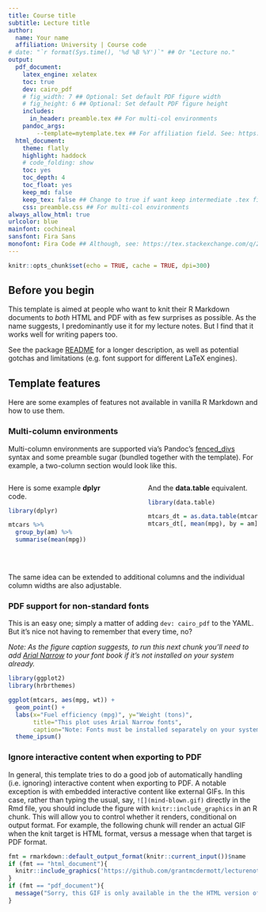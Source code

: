 ```yaml
---
title: Course title
subtitle: Lecture title
author:
  name: Your name
  affiliation: University | Course code
# date: "`r format(Sys.time(), '%d %B %Y')`" ## Or "Lecture no."
output: 
  pdf_document:
    latex_engine: xelatex
    toc: true
    dev: cairo_pdf
    # fig_width: 7 ## Optional: Set default PDF figure width
    # fig_height: 6 ## Optional: Set default PDF figure height
    includes:
      in_header: preamble.tex ## For multi-col environments
    pandoc_args:
        --template=mytemplate.tex ## For affiliation field. See: https://bit.ly/2T191uZ
  html_document:
    theme: flatly
    highlight: haddock
    # code_folding: show
    toc: yes
    toc_depth: 4
    toc_float: yes
    keep_md: false
    keep_tex: false ## Change to true if want keep intermediate .tex file
    css: preamble.css ## For multi-col environments
always_allow_html: true
urlcolor: blue
mainfont: cochineal
sansfont: Fira Sans
monofont: Fira Code ## Although, see: https://tex.stackexchange.com/q/294362
---
```


```r
knitr::opts_chunk$set(echo = TRUE, cache = TRUE, dpi=300)
```

## Before you begin

This template is aimed at people who want to knit their R Markdown documents to *both* HTML and PDF with as few surprises as possible. As the name suggests, I predominantly use it for my lecture notes. But I find that it works well for writing papers too.

See the package [README](https://github.com/grantmcdermott/lecturenotes/blob/master/README.md) for a longer description, as well as potential gotchas and limitations (e.g. font support for different LaTeX engines).

## Template features

Here are some examples of features not available in vanilla R Markdown and how to use them.

### Multi-column environments

Multi-column environments are supported via's Pandoc's [fenced_divs](https://pandoc.org/MANUAL.html#extension-fenced_divs) syntax and some preamble sugar (bundled together with the template). For example, a two-column section would look like this.

:::::: {.columns}
::: {.column width="48%" data-latex="{0.48\textwidth}"}
Here is some example **dplyr** code.

```r
library(dplyr)

mtcars %>% 
  group_by(am) %>% 
  summarise(mean(mpg))    
```
:::
::: {.column width="4%" data-latex="{0.04\textwidth}"}
\ 
<!-- an empty Div (with a white space), serving as
a column separator -->
:::
:::::: {.column width="48%" data-latex="{0.48\textwidth}"}
And the **data.table** equivalent.

```r
library(data.table)

mtcars_dt = as.data.table(mtcars)
mtcars_dt[, mean(mpg), by = am]   
```
:::
::::::
\  

The same idea can be extended to additional columns and the individual column widths are also adjustable.

### PDF support for non-standard fonts

This is an easy one; simply a matter of adding `dev: cairo_pdf` to the YAML. But it's nice not having to remember that every time, no?

*Note: As the figure caption suggests, to run this next chunk you'll need to add [Arial Narrow](https://docs.microsoft.com/en-us/typography/font-list/arial-narrow) to your font book if it's not installed on your system already.*

```r
library(ggplot2)
library(hrbrthemes)

ggplot(mtcars, aes(mpg, wt)) +
  geom_point() +
  labs(x="Fuel efficiency (mpg)", y="Weight (tons)",
       title="This plot uses Arial Narrow fonts",
       caption="Note: Fonts must be installed separately on your system.") + 
  theme_ipsum()
```

### Ignore interactive content when exporting to PDF

In general, this template tries to do a good job of automatically handling (i.e. ignoring) interactive content when exporting to PDF. A notable exception is with embedded interactive content like external GIFs. In this case, rather than typing the usual, say, `![](mind-blown.gif)` directly in the Rmd file, you should include the figure with `knitr::include_graphics` in an R chunk. This will allow you to control whether it renders, conditional on output format. For example, the following chunk will render an actual GIF when the knit target is HTML format, versus a message when that target is PDF format.

```r
fmt = rmarkdown::default_output_format(knitr::current_input())$name
if (fmt == "html_document"){
  knitr::include_graphics('https://github.com/grantmcdermott/lecturenotes/blob/master/man/figures/mind-blown.gif?raw=true')
}
if (fmt == "pdf_document"){
  message("Sorry, this GIF is only available in the the HTML version of the notes.")
}
```
